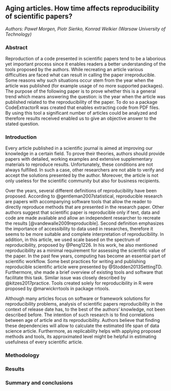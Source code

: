 ## Aging articles. How time affects reproducibility of scientific papers?

*Authors: Paweł Morgen, Piotr Sieńko, Konrad Welkier (Warsaw University of Technology)*

### Abstract

Reproduction of a code presented in scientific papers tend to be a laborious yet important process since it enables readers a better understanding of the tools proposed by the authors. While recreating an article various difficulties are faced what can result in calling the paper irreproducible. Some reasons why such situations occur stem from the year when the article was published (for example usage of no more supported packages). The purpose of the following paper is to prove whether this is a general trend which means answering the question: is the year when the article was published related to the reproducibility of the paper. To do so a package CodeExtractorR was created that enables extracting code from PDF files. By using this tool a significant number of articles could be analyzed and therefore results received enabled us to give an objective answer to the stated question.

### Introduction 

Every article published in a scientific journal is aimed at improving our knowledge in a certain field. To prove their theories, authors should provide papers with detailed, working examples and extensive supplementary materials to reproduce results. Unfortunately, these conditions are not always fulfilled. In such a case, other researchers are not able to verify and accept the solutions presented by the author. Moreover, the article is not only useless for the scientific community but also for business recipients. 

Over the years, several different definitions of reproducibility have been proposed. According to @gentleman2007statistical, reproducible research are papers with accompanying software tools that allow the reader to directly reproduce methods that are presented in the research paper. Other authors suggest that scientific paper is reproducible only if text, data and code are made available and allow an independent researcher to recreate the results [@vandewalle2009reproducible]. Second definition emphasizes the importance of accessibility to data used in researches, therefore it seems to be more suitable and complete interpretation of reproducibility. In addition, in this article, we used scale based on the spectrum of reproducibility, proposed by @Peng1226. In his work, he also mentioned reproducibility as a minimal requirement for assessing the scientific value of the paper. In the past few years, computing has become an essential part of scientific workflow. Some best practices for writing and publishing reproducible scientific article were presented by @Stodden2013SettingTD. Furthermore, she made a brief overview of existing tools and software that facilitate this task. Similar issue was closely described by @kitzes2017practice. Tools created solely for reproducibility in R were proposed by @marwickrrtools in package rrtools. 

Although many articles focus on software or framework solutions for reproducibility problems, analysis of scientific papers reproducibility in the context of release date has, to the best of the authors’ knowledge, not been described before. The intention of such research is to find correlations between age of article and its reproducibility. Authors believe that finding these dependencies will allow to calculate the estimated life span of data science article. Furthermore, as replicability helps with applying proposed methods and tools, its approximated level might be helpful in estimating usefulness of every scientific article.  



### Methodology


### Results


### Summary and conclusions 

